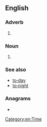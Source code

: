 {{also|tomorrow}}
==English==

===Adverb===
{{en-adv|-|head=[[to]]‐[[morrow]]}}

# {{archaic spelling of|tomorrow|lang=en}}

===Noun===
{{en-noun|head=[[to]]‐[[morrow]]}}

# {{archaic spelling of|tomorrow||lang=en}}

===See also===
* [[to‐day]]
* [[to‐night]]

===Anagrams===
* {{anagrams|en|a=mooorrtw|moorwort|rootworm|wormroot}}

[[Category:en:Time]]